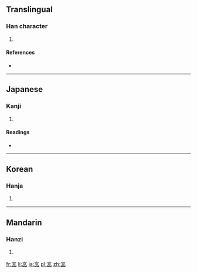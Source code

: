 ==Translingual==

===Han character===
{{Han char|rn=46|rad=山|as=09|sn=12|four=|canj=山口口口 (URRR)}}

# {{defn|Han|sort=山09}}

====References====
* {{Han ref|kx=0316.300|dkj=08295|dj=0617.090|hdz=10787.030|uh=5D53|ud=23891}}

----

==Japanese==

===Kanji===
{{ja-kanji|grade=|rs=山09}}

# {{defn|lang=ja|sort=山09}}

====Readings====
* {{ja-readings|on=[[がん]] (gan)|kun=}}

----

==Korean==

===Hanja===
{{ko-hanja|hangeul=암|rv=am|mr=am}}

# {{defn|lang=ko|sort=山09}}

----

==Mandarin==

===Hanzi===
{{cmn-hanzi|pin=[[yán]] ([[yan2]])|wg=yen<sup>2</sup>}}

# {{defn|lang=cmn|sort=山09}}

[[fr:嵓]]
[[li:嵓]]
[[ja:嵓]]
[[pl:嵓]]
[[zh:嵓]]